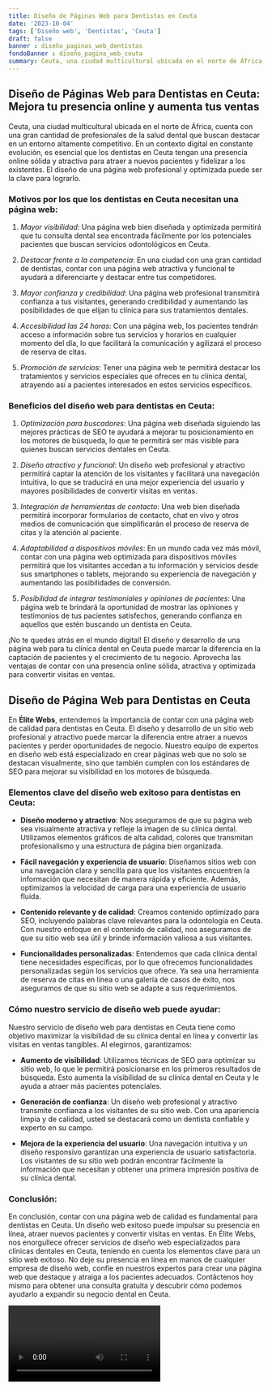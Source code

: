 ```yaml
---
title: Diseño de Páginas Web para Dentistas en Ceuta
date: '2023-10-04'
tags: ['Diseño web', 'Dentistas', 'Ceuta']
draft: false
banner : diseño_paginas_web_dentistas
fondoBanner : diseño_pagina_web_ceuta
summary: Ceuta, una ciudad multicultural ubicada en el norte de África, cuenta con una gran cantidad de profesionales de la salud dental que buscan destacar en un entorno altamente competitivo. En un contexto digital en constante evolución, es esencial que los dentistas en Ceuta tengan una presencia online sólida y atractiva para atraer a nuevos pacientes y fidelizar a los existentes. El diseño de una página web profesional y optimizada puede ser la clave para lograrlo.
---
```


## Diseño de Páginas Web para Dentistas en Ceuta: Mejora tu presencia online y aumenta tus ventas

Ceuta, una ciudad multicultural ubicada en el norte de África, cuenta con una gran cantidad de profesionales de la salud dental que buscan destacar en un entorno altamente competitivo. En un contexto digital en constante evolución, es esencial que los dentistas en Ceuta tengan una presencia online sólida y atractiva para atraer a nuevos pacientes y fidelizar a los existentes. El diseño de una página web profesional y optimizada puede ser la clave para lograrlo.

### Motivos por los que los dentistas en Ceuta necesitan una página web:

1. *Mayor visibilidad*: Una página web bien diseñada y optimizada permitirá que tu consulta dental sea encontrada fácilmente por los potenciales pacientes que buscan servicios odontológicos en Ceuta.

2. *Destacar frente a la competencia*: En una ciudad con una gran cantidad de dentistas, contar con una página web atractiva y funcional te ayudará a diferenciarte y destacar entre tus competidores.

3. *Mayor confianza y credibilidad*: Una página web profesional transmitirá confianza a tus visitantes, generando credibilidad y aumentando las posibilidades de que elijan tu clínica para sus tratamientos dentales.

4. *Accesibilidad las 24 horas*: Con una página web, los pacientes tendrán acceso a información sobre tus servicios y horarios en cualquier momento del día, lo que facilitará la comunicación y agilizará el proceso de reserva de citas.

5. *Promoción de servicios*: Tener una página web te permitirá destacar los tratamientos y servicios especiales que ofreces en tu clínica dental, atrayendo así a pacientes interesados en estos servicios específicos.

### Beneficios del diseño web para dentistas en Ceuta:

1. *Optimización para buscadores*: Una página web diseñada siguiendo las mejores prácticas de SEO te ayudará a mejorar tu posicionamiento en los motores de búsqueda, lo que te permitirá ser más visible para quienes buscan servicios dentales en Ceuta.

2. *Diseño atractivo y funcional*: Un diseño web profesional y atractivo permitirá captar la atención de los visitantes y facilitará una navegación intuitiva, lo que se traducirá en una mejor experiencia del usuario y mayores posibilidades de convertir visitas en ventas.

3. *Integración de herramientas de contacto*: Una web bien diseñada permitirá incorporar formularios de contacto, chat en vivo y otros medios de comunicación que simplificarán el proceso de reserva de citas y la atención al paciente.

4. *Adaptabilidad a dispositivos móviles*: En un mundo cada vez más móvil, contar con una página web optimizada para dispositivos móviles permitirá que los visitantes accedan a tu información y servicios desde sus smartphones o tablets, mejorando su experiencia de navegación y aumentando las posibilidades de conversión.

5. *Posibilidad de integrar testimoniales y opiniones de pacientes*: Una página web te brindará la oportunidad de mostrar las opiniones y testimonios de tus pacientes satisfechos, generando confianza en aquellos que estén buscando un dentista en Ceuta.

¡No te quedes atrás en el mundo digital! El diseño y desarrollo de una página web para tu clínica dental en Ceuta puede marcar la diferencia en la captación de pacientes y el crecimiento de tu negocio. Aprovecha las ventajas de contar con una presencia online sólida, atractiva y optimizada para convertir visitas en ventas.

<GifSeo />

<Cta />

## Diseño de Página Web para Dentistas en Ceuta

En **Élite Webs**, entendemos la importancia de contar con una página web de calidad para dentistas en Ceuta. El diseño y desarrollo de un sitio web profesional y atractivo puede marcar la diferencia entre atraer a nuevos pacientes y perder oportunidades de negocio. Nuestro equipo de expertos en diseño web está especializado en crear páginas web que no solo se destacan visualmente, sino que también cumplen con los estándares de SEO para mejorar su visibilidad en los motores de búsqueda.

### Elementos clave del diseño web exitoso para dentistas en Ceuta:

- **Diseño moderno y atractivo**: Nos aseguramos de que su página web sea visualmente atractiva y refleje la imagen de su clínica dental. Utilizamos elementos gráficos de alta calidad, colores que transmitan profesionalismo y una estructura de página bien organizada.

- **Fácil navegación y experiencia de usuario**: Diseñamos sitios web con una navegación clara y sencilla para que los visitantes encuentren la información que necesitan de manera rápida y eficiente. Además, optimizamos la velocidad de carga para una experiencia de usuario fluida.

- **Contenido relevante y de calidad**: Creamos contenido optimizado para SEO, incluyendo palabras clave relevantes para la odontología en Ceuta. Con nuestro enfoque en el contenido de calidad, nos aseguramos de que su sitio web sea útil y brinde información valiosa a sus visitantes.

- **Funcionalidades personalizadas**: Entendemos que cada clínica dental tiene necesidades específicas, por lo que ofrecemos funcionalidades personalizadas según los servicios que ofrece. Ya sea una herramienta de reserva de citas en línea o una galería de casos de éxito, nos aseguramos de que su sitio web se adapte a sus requerimientos.

### Cómo nuestro servicio de diseño web puede ayudar:

Nuestro servicio de diseño web para dentistas en Ceuta tiene como objetivo maximizar la visibilidad de su clínica dental en línea y convertir las visitas en ventas tangibles. Al elegirnos, garantizamos:

- **Aumento de visibilidad**: Utilizamos técnicas de SEO para optimizar su sitio web, lo que le permitirá posicionarse en los primeros resultados de búsqueda. Esto aumenta la visibilidad de su clínica dental en Ceuta y le ayuda a atraer más pacientes potenciales.

- **Generación de confianza**: Un diseño web profesional y atractivo transmite confianza a los visitantes de su sitio web. Con una apariencia limpia y de calidad, usted se destacará como un dentista confiable y experto en su campo.

- **Mejora de la experiencia del usuario**: Una navegación intuitiva y un diseño responsivo garantizan una experiencia de usuario satisfactoria. Los visitantes de su sitio web podrán encontrar fácilmente la información que necesitan y obtener una primera impresión positiva de su clínica dental.

### Conclusión:

En conclusión, contar con una página web de calidad es fundamental para dentistas en Ceuta. Un diseño web exitoso puede impulsar su presencia en línea, atraer nuevos pacientes y convertir visitas en ventas. En Élite Webs, nos enorgullece ofrecer servicios de diseño web especializados para clínicas dentales en Ceuta, teniendo en cuenta los elementos clave para un sitio web exitoso. No deje su presencia en línea en manos de cualquier empresa de diseño web, confíe en nuestros expertos para crear una página web que destaque y atraiga a los pacientes adecuados. Contáctenos hoy mismo para obtener una consulta gratuita y descubrir cómo podemos ayudarlo a expandir su negocio dental en Ceuta.

<Video />

<CtaBot job='Dentistas' city='Ceuta'/>

<Gmaps query='Ceuta+españa+maps' />